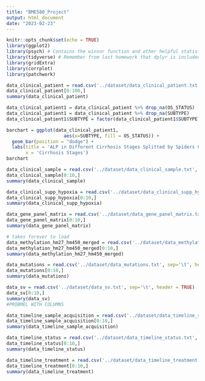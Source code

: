 ```yaml
---
title: "BME580_Project"
output: html_document
date: "2023-02-23"
---
```


```r
knitr::opts_chunk$set(echo = TRUE)
library(ggplot2)
library(psych) # Contains the winsor function and other helpful statistical tools
library(tidyverse) # Remember from last homework that dplyr is included in tidyverse
library(gridExtra)
library(corrplot)
library(patchwork)
```


```r
data_clinical_patient = read.csv('../dataset/data_clinical_patient.txt', sep='\t', header = TRUE)
data_clinical_patient[0:100,]
summary(data_clinical_patient)
```
```r
data_clinical_patient1 = data_clinical_patient %>% drop_na(OS_STATUS)
data_clinical_patient1 = data_clinical_patient %>% drop_na(SUBTYPE)
data_clinical_patient1$SUBTYPE = factor(data_clinical_patient1$SUBTYPE)

barchart = ggplot(data_clinical_patient1,
                     aes(x=SUBTYPE, fill = OS_STATUS)) +
  geom_bar(position = "dodge") +
  labs(title = 'ALP in Different Cirrhosis Stages Splitted by Spiders Condition',
       x = 'Cirrhosis Stages')
barchart
```


```r
data_clinical_sample = read.csv('../dataset/data_clinical_sample.txt', sep='\t', header = TRUE)
data_clinical_sample[0:10,]
summary(data_clinical_sample)
```
```r
data_clinical_supp_hypoxia = read.csv('../dataset/data_clinical_supp_hypoxia.txt', sep='\t', header = TRUE)
data_clinical_supp_hypoxia[0:10,]
summary(data_clinical_supp_hypoxia)
```
```r
data_gene_panel_matrix = read.csv('../dataset/data_gene_panel_matrix.txt', sep='\t', header = TRUE)
data_gene_panel_matrix[0:10,]
summary(data_gene_panel_matrix)
```
```r
# takes forever to load
data_methylation_hm27_hm450_merged = read.csv('../dataset/data_methylation_hm27_hm450_merged.txt', sep='\t', header = TRUE)
data_methylation_hm27_hm450_merged[0:10,]
summary(data_methylation_hm27_hm450_merged)
```


```r
data_mutations = read.csv('../dataset/data_mutations.txt', sep='\t', header = TRUE)
data_mutations[0:10,]
summary(data_mutations)
```
```r
data_sv = read.csv('../dataset/data_sv.txt', sep='\t', header = TRUE)
data_sv[0:10,]
summary(data_sv)
#PROBMEL WITH COLUMNS
```
```r
data_timeline_sample_acquisition = read.csv('../dataset/data_timeline_sample_acquisition.txt', sep='\t', header = TRUE)
data_timeline_sample_acquisition[0:10,]
summary(data_timeline_sample_acquisition)
```
```r
data_timeline_status = read.csv('../dataset/data_timeline_status.txt', sep='\t', header = TRUE)
data_timeline_status[0:10,]
summary(data_timeline_status)
```
```r
data_timeline_treatment = read.csv('../dataset/data_timeline_treatment.txt', sep='\t', header = TRUE)
data_timeline_treatment[0:10,]
summary(data_timeline_treatment)
```
